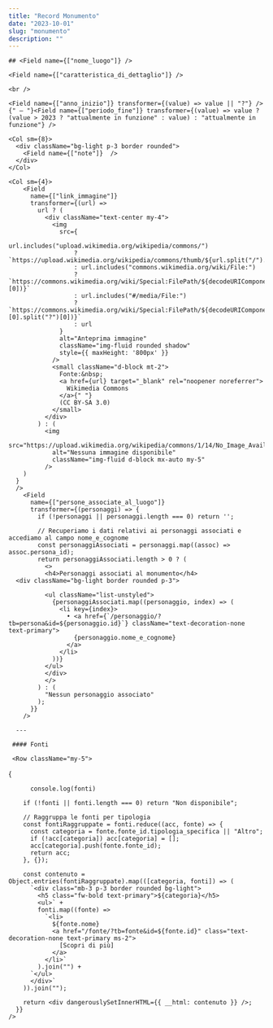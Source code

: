 ```yaml
---
title: "Record Monumento"
date: "2023-10-01"
slug: "monumento"
description: ""
---
```



<Record>
  <div className="p-3 text-white bg-primary">

    ## <Field name={["nome_luogo"]} />

    <Field name={["caratteristica_di_dettaglio"]} />

    <br />

    <Field name={["anno_inizio"]} transformer={(value) => value || "?"} />{" — "}<Field name={["periodo_fine"]} transformer={(value) => value ? (value > 2023 ? "attualmente in funzione" : value) : "attualmente in funzione"} />
  </div>

  <Row className="my-5">
  
    <Col sm={8}>
      <div className="bg-light p-3 border rounded">
        <Field name={["note"]}  />
      </div>
    </Col>
      
    <Col sm={4}>
        <Field
          name={["link_immagine"]}
          transformer={(url) =>
            url ? (
              <div className="text-center my-4">
                <img
                  src={
                    url.includes("upload.wikimedia.org/wikipedia/commons/")
                      ? `https://upload.wikimedia.org/wikipedia/commons/thumb/${url.split("/").at(-3)}/${url.split("/").at(-2)}/${url.split("/").at(-1)}/400px-${url.split("/").at(-1)}`
                      : url.includes("commons.wikimedia.org/wiki/File:")
                      ? `https://commons.wikimedia.org/wiki/Special:FilePath/${decodeURIComponent(url.split("File:").at(-1).split("?")[0])}`
                      : url.includes("#/media/File:")
                      ? `https://commons.wikimedia.org/wiki/Special:FilePath/${decodeURIComponent(url.split("#/media/File:").at(-1).split("/")[0].split("?")[0])}`
                      : url
                  }
                  alt="Anteprima immagine"
                  className="img-fluid rounded shadow"
                  style={{ maxHeight: '800px' }}
                />
                <small className="d-block mt-2">
                  Fonte:&nbsp;
                  <a href={url} target="_blank" rel="noopener noreferrer">
                    Wikimedia Commons
                  </a>{" "}
                  (CC BY-SA 3.0)
                </small>
              </div>
            ) : (
              <img
                src="https://upload.wikimedia.org/wikipedia/commons/1/14/No_Image_Available.jpg"
                alt="Nessuna immagine disponibile"
                className="img-fluid d-block mx-auto my-5"
              />
        )
      }
      />
        <Field 
          name={["persone_associate_al_luogo"]}
          transformer={(personaggi) => {
            if (!personaggi || personaggi.length === 0) return '';

            // Recuperiamo i dati relativi ai personaggi associati e accediamo al campo nome_e_cognome
            const personaggiAssociati = personaggi.map((assoc) => assoc.persona_id);
            return personaggiAssociati.length > 0 ? (
              <>
              <h4>Personaggi associati al monumento</h4>
      <div className="bg-light border rounded p-3">

              <ul className="list-unstyled">
                {personaggiAssociati.map((personaggio, index) => (
                  <li key={index}>
                    • <a href={`/personaggio/?tb=persona&id=${personaggio.id}`} className="text-decoration-none text-primary">
                      {personaggio.nome_e_cognome}
                    </a>
                  </li>
                ))}
              </ul>
              </div>
              </>
            ) : (
              "Nessun personaggio associato"
            );
          }}
        />
   </Col>
  </Row>
      
      ---

     #### Fonti

     <Row className="my-5">
  <Col sm={12}>
    <Field 
      name={["fonti"]}
      transformer={(fonti) => {

          console.log(fonti)

        if (!fonti || fonti.length === 0) return "Non disponibile";

        // Raggruppa le fonti per tipologia
        const fontiRaggruppate = fonti.reduce((acc, fonte) => {
          const categoria = fonte.fonte_id.tipologia_specifica || "Altro";
          if (!acc[categoria]) acc[categoria] = [];
          acc[categoria].push(fonte.fonte_id);
          return acc;
        }, {});

        const contenuto = Object.entries(fontiRaggruppate).map(([categoria, fonti]) => (
          `<div class="mb-3 p-3 border rounded bg-light">
            <h5 class="fw-bold text-primary">${categoria}</h5>
            <ul>` +
            fonti.map((fonte) => 
              `<li>
                ${fonte.nome} 
                <a href="/fonte/?tb=fonte&id=${fonte.id}" class="text-decoration-none text-primary ms-2">
                  [Scopri di più]
                </a>
              </li>`
            ).join("") +
          `</ul>
          </div>`
        )).join("");

        return <div dangerouslySetInnerHTML={{ __html: contenuto }} />;
      }}
    />
  </Col>
</Row>
</Record>
